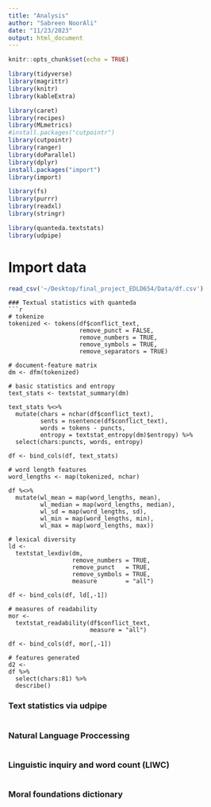 ```yaml
---
title: "Analysis"
author: "Sabreen NoorAli"
date: "11/23/2023"
output: html_document
---
```


```r
knitr::opts_chunk$set(echo = TRUE)

library(tidyverse)
library(magrittr)
library(knitr)
library(kableExtra)

library(caret)
library(recipes)
library(MLmetrics)
#install.packages("cutpointr")
library(cutpointr)
library(ranger)
library(doParallel)
library(dplyr)
install.packages("import")
library(import)

library(fs)
library(purrr)
library(readxl)
library(stringr)

library(quanteda.textstats)
library(udpipe)
```


# Import data
```r
read_csv('~/Desktop/final_project_EDLD654/Data/df.csv')
```
```
### Textual statistics with quanteda
```r
# tokenize
tokenized <- tokens(df$conflict_text,
                    remove_punct = FALSE,
                    remove_numbers = TRUE,
                    remove_symbols = TRUE,
                    remove_separators = TRUE)

# document-feature matrix
dm <- dfm(tokenized)

# basic statistics and entropy
text_stats <- textstat_summary(dm)

text_stats %<>% 
  mutate(chars = nchar(df$conflict_text),
         sents = nsentence(df$conflict_text),
         words = tokens - puncts,
         entropy = textstat_entropy(dm)$entropy) %>% 
  select(chars:puncts, words, entropy)

df <- bind_cols(df, text_stats)

# word length features
word_lengths <- map(tokenized, nchar)

df %<>% 
  mutate(wl_mean = map(word_lengths, mean),
         wl_median = map(word_lengths, median),
         wl_sd = map(word_lengths, sd),
         wl_min = map(word_lengths, min),
         wl_max = map(word_lengths, max))

# lexical diversity
ld <-
  textstat_lexdiv(dm,
                  remove_numbers = TRUE,
                  remove_punct   = TRUE,
                  remove_symbols = TRUE,
                  measure        = "all")

df <- bind_cols(df, ld[,-1])

# measures of readability
mor <-
  textstat_readability(df$conflict_text,
                       measure = "all")

df <- bind_cols(df, mor[,-1])

# features generated
d2 <-
df %>% 
  select(chars:81) %>% 
  describe()
```

### Text statistics via udpipe
```r



```

### Natural Language Proccessing
```r

```

### Linguistic inquiry and word count (LIWC)
```r

```

### Moral foundations dictionary
```r

```

